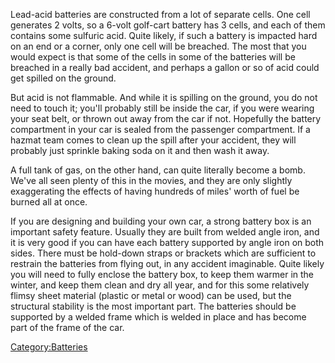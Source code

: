 Lead-acid batteries are constructed from a lot of separate cells.  One cell generates 2 volts, so a 6-volt golf-cart battery has 3 cells, and each of them contains some sulfuric acid.  Quite likely, if such a battery is impacted hard on an end or a corner, only one cell will be breached.  The most that you would expect is that some of the cells in some of the batteries will be breached in a really bad accident, and perhaps a gallon or so of acid could get spilled on the ground.

But acid is not flammable.  And while it is spilling on the ground, you do not need to touch it; you'll probably still be inside the car, if you were wearing your seat belt, or thrown out away from the car if not.  Hopefully the battery compartment in your car is sealed from the passenger compartment.  If a hazmat team comes to clean up the spill after your accident, they will probably just sprinkle baking soda on it and then wash it away.

A full tank of gas, on the other hand, can quite literally become a bomb.  We've all seen plenty of this in the movies, and they are only slightly exaggerating the effects of having hundreds of miles' worth of fuel be burned all at once.

If you are designing and building your own car, a strong battery box is an important safety feature.  Usually they are built from welded angle iron, and it is very good if you can have each battery supported by angle iron on both sides.  There must be hold-down straps or brackets which are sufficient to restrain the batteries from flying out, in any accident imaginable.  Quite likely you will need to fully enclose the battery box, to keep them warmer in the winter, and keep them clean and dry all year, and for this some relatively flimsy sheet material (plastic or metal or wood) can be used, but the structural stability is the most important part.  The batteries should be supported by a welded frame which is welded in place and has become part of the frame of the car.

[[Category:Batteries]]